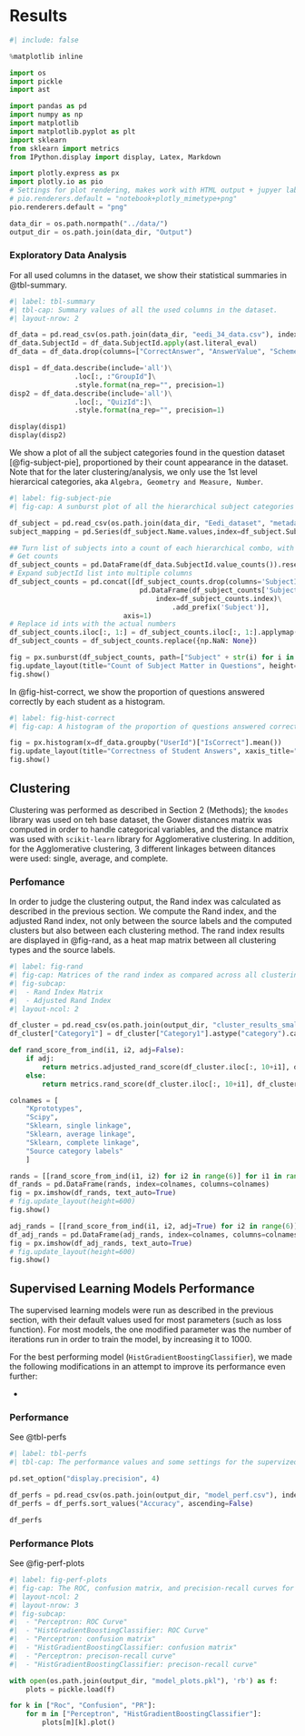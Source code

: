 # Results

```python
#| include: false

%matplotlib inline

import os
import pickle
import ast

import pandas as pd
import numpy as np
import matplotlib
import matplotlib.pyplot as plt
import sklearn
from sklearn import metrics
from IPython.display import display, Latex, Markdown

import plotly.express as px
import plotly.io as pio
# Settings for plot rendering, makes work with HTML output + jupyer lab + static output
# pio.renderers.default = "notebook+plotly_mimetype+png"
pio.renderers.default = "png"

data_dir = os.path.normpath("../data/")
output_dir = os.path.join(data_dir, "Output")
```

### Exploratory Data Analysis

For all used columns in the dataset, we show their statistical summaries in @tbl-summary.

```python
#| label: tbl-summary
#| tbl-cap: Summary values of all the used columns in the dataset.
#| layout-nrow: 2

df_data = pd.read_csv(os.path.join(data_dir, "eedi_34_data.csv"), index_col=0)
df_data.SubjectId = df_data.SubjectId.apply(ast.literal_eval)
df_data = df_data.drop(columns=["CorrectAnswer", "AnswerValue", "SchemeOfWorkId"])

disp1 = df_data.describe(include='all')\
                .loc[:, :"GroupId"]\
                .style.format(na_rep="", precision=1)
disp2 = df_data.describe(include='all')\
                .loc[:, "QuizId":]\
                .style.format(na_rep="", precision=1)

display(disp1)
display(disp2)
```

We show a plot of all the subject categories found in the question dataset [@fig-subject-pie], proportioned by their count appearance in the dataset. Note that for the later clustering/analysis, we only use the 1st level hierarcical categories, aka `Algebra, Geometry and Measure, Number`.

```python
#| label: fig-subject-pie
#| fig-cap: A sunburst plot of all the hierarchical subject categories found in the question dataset, with ratios correct to their count/appearance.

df_subject = pd.read_csv(os.path.join(data_dir, "Eedi_dataset", "metadata", "subject_metadata.csv"))
subject_mapping = pd.Series(df_subject.Name.values,index=df_subject.SubjectId).to_dict()

## Turn list of subjects into a count of each hierarchical combo, with the subjects replaced as columns
# Get counts
df_subject_counts = pd.DataFrame(df_data.SubjectId.value_counts()).reset_index()
# Expand subjectId list into multiple columns
df_subject_counts = pd.concat([df_subject_counts.drop(columns='SubjectId'),
                                pd.DataFrame(df_subject_counts['SubjectId'].tolist(),
                                    index=df_subject_counts.index)\
                                        .add_prefix('Subject')],
                            axis=1)
# Replace id ints with the actual numbers
df_subject_counts.iloc[:, 1:] = df_subject_counts.iloc[:, 1:].applymap(subject_mapping.get)
df_subject_counts = df_subject_counts.replace({np.NaN: None})

fig = px.sunburst(df_subject_counts, path=["Subject" + str(i) for i in range(4)], values='count')
fig.update_layout(title="Count of Subject Matter in Questions", height=700)
fig.show()
```

In @fig-hist-correct, we show the proportion of questions answered correctly by each student as a histogram.

```python
#| label: fig-hist-correct
#| fig-cap: A histogram of the proportion of questions answered correctly by a student.

fig = px.histogram(x=df_data.groupby("UserId")["IsCorrect"].mean())
fig.update_layout(title="Correctness of Student Answers", xaxis_title="Ratio of questions right for a student")
fig.show()

```

## Clustering

Clustering was performed as described in Section 2 (Methods); the `kmodes` library was used on teh base dataset, the Gower distances matrix was computed in order to handle categorical variables, and the distance matrix was used with `scikit-learn` library for Agglomerative clustering. In addition, for the Agglomerative clustering, 3 different linkages between ditances were used: single, average, and complete.

### Perfomance

In order to judge the clustering output, the Rand index was calculated as described in the previous section. We compute the Rand index, and the adjusted Rand index, not only between the source labels and the computed clusters but also between each clustering method. The rand index results are displayed in @fig-rand, as a heat map matrix between all clustering types and the source labels.

```python
#| label: fig-rand
#| fig-cap: Matrices of the rand index as compared across all clustering methods, and compared to the original source category labels. The scipy and sklearn clustering methods were done using a precomputed Gower matrix.
#| fig-subcap:
#|  - Rand Index Matrix
#|  - Adjusted Rand Index
#| layout-ncol: 2

df_cluster = pd.read_csv(os.path.join(output_dir, "cluster_results_smaller.csv"), index_col=0)
df_cluster["Category1"] = df_cluster["Category1"].astype("category").cat.codes

def rand_score_from_ind(i1, i2, adj=False):
    if adj:
        return metrics.adjusted_rand_score(df_cluster.iloc[:, 10+i1], df_cluster.iloc[:, 10+i2])
    else:
        return metrics.rand_score(df_cluster.iloc[:, 10+i1], df_cluster.iloc[:, 10+i2])

colnames = [
    "Kprototypes",
    "Scipy",
    "Sklearn, single linkage",
    "Sklearn, average linkage",
    "Sklearn, complete linkage",
    "Source category labels"
    ]

rands = [[rand_score_from_ind(i1, i2) for i2 in range(6)] for i1 in range(6)]
df_rands = pd.DataFrame(rands, index=colnames, columns=colnames)
fig = px.imshow(df_rands, text_auto=True)
# fig.update_layout(height=600)
fig.show()

adj_rands = [[rand_score_from_ind(i1, i2, adj=True) for i2 in range(6)] for i1 in range(6)]
df_adj_rands = pd.DataFrame(adj_rands, index=colnames, columns=colnames)
fig = px.imshow(df_adj_rands, text_auto=True)
# fig.update_layout(height=600)
fig.show()
```


## Supervised Learning Models Performance

The supervised learning models were run as described in the previous section, with their default values used for most parameters (such as loss function). For most models, the one modified parameter was the number of iterations run in order to train the model, by increasing it to 1000.

For the best performing model (`HistGradientBoostingClassifier`), we made the following modifications in an attempt to improve its performance even further:

-



### Performance

See @tbl-perfs

```python
#| label: tbl-perfs
#| tbl-cap: The performance values and some settings for the supervized learning models ran, sorted by accuracy.

pd.set_option("display.precision", 4)

df_perfs = pd.read_csv(os.path.join(output_dir, "model_perf.csv"), index_col=0)
df_perfs = df_perfs.sort_values("Accuracy", ascending=False)

df_perfs
```

### Performance Plots

See @fig-perf-plots

```python
#| label: fig-perf-plots
#| fig-cap: The ROC, confusion matrix, and precision-recall curves for the best and worst performing model.
#| layout-ncol: 2
#| layout-nrow: 3
#| fig-subcap:
#|  - "Perceptron: ROC Curve"
#|  - "HistGradientBoostingClassifier: ROC Curve"
#|  - "Perceptron: confusion matrix"
#|  - "HistGradientBoostingClassifier: confusion matrix"
#|  - "Perceptron: precison-recall curve"
#|  - "HistGradientBoostingClassifier: precison-recall curve"

with open(os.path.join(output_dir, "model_plots.pkl"), 'rb') as f:
    plots = pickle.load(f)

for k in ["Roc", "Confusion", "PR"]:
    for m in ["Perceptron", "HistGradientBoostingClassifier"]:
        plots[m][k].plot()
```
